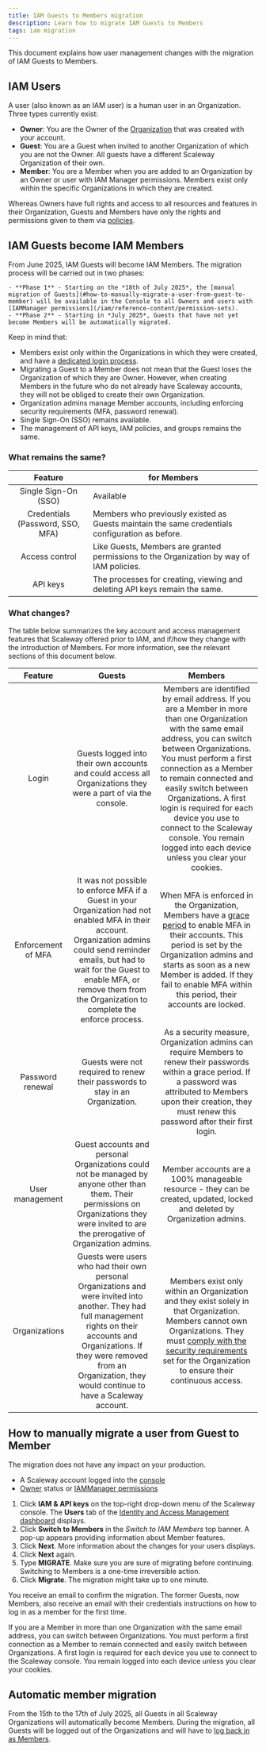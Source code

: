 ```yaml
---
title: IAM Guests to Members migration
description: Learn how to migrate IAM Guests to Members
tags: iam migration
---
```



This document explains how user management changes with the migration of IAM Guests to Members.

## IAM Users

A user (also known as an IAM user) is a human user in an Organization. Three types currently exist:

- **Owner**: You are the Owner of the [Organization](#organization) that was created with your account.
- **Guest**: You are a Guest when invited to another Organization of which you are not the Owner. All guests have a different Scaleway Organization of their own.
- **Member**: You are a Member when you are added to an Organization by an Owner or user with IAM Manager permissions. Members exist only within the specific Organizations in which they are created.

Whereas Owners have full rights and access to all resources and features in their Organization, Guests and Members have only the rights and permissions given to them via [policies](#policy).

## IAM Guests become IAM Members

From June 2025, IAM Guests will become IAM Members. The migration process will be carried out in two phases:

    - **Phase 1** - Starting on the *18th of July 2025*, the [manual migration of Guests](#how-to-manually-migrate-a-user-from-guest-to-member) will be available in the Console to all Owners and users with [IAMManager permissions](/iam/reference-content/permission-sets).
    - **Phase 2** - Starting in *July 2025*, Guests that have not yet become Members will be automatically migrated.

Keep in mind that:

- Members exist only within the Organizations in which they were created, and have a [dedicated login process](/iam/how-to/log-in-as-a-member).
- Migrating a Guest to a Member does not mean that the Guest loses the Organization of which they are Owner. However, when creating Members in the future who do not already have Scaleway accounts, they will not be obliged to create their own Organization.
- Organization admins manage Member accounts, including enforcing security requirements (MFA, password renewal).
- Single Sign-On (SSO) remains available.
- The management of API keys, IAM policies, and groups remains the same.

### What remains the same?

| Feature | for Members |
|:--------:|----------|
| Single Sign-On (SSO) | Available |
| Credentials (Password, SSO, MFA) |   Members who previously existed as Guests maintain the same credentials configuration as before. |
| Access control |   Like Guests, Members are granted permissions to the Organization by way of IAM policies.  |
| API keys |  The processes for creating, viewing and deleting API keys remain the same.  |

### What changes?

The table below summarizes the key account and access management features that Scaleway offered prior to IAM, and if/how they change with the introduction of Members. For more information, see the relevant sections of this document below.

| Feature | Guests | Members |
|:--------:|:---------:|:---------:|
| Login | Guests logged into their own accounts and could access all Organizations they were a part of via the console. | Members are identified by email address. If you are a Member in more than one Organization with the same email address, you can switch between Organizations. You must perform a first connection as a Member to remain connected and easily switch between Organizations. A first login is required for each device you use to connect to the Scaleway console. You remain logged into each device unless you clear your cookies. |
| Enforcement of MFA | It was not possible to enforce MFA if a Guest in your Organization had not enabled MFA in their account. Organization admins could send reminder emails, but had to wait for the Guest to enable MFA, or remove them from the Organization to complete the enforce process. | When MFA is enforced in the Organization, Members have a [grace period](iam/concepts/#grace-period) to enable MFA in their accounts. This period is set by the Organization admins and starts as soon as a new Member is added. If they fail to enable MFA within this period, their accounts are locked. |
| Password renewal | Guests were not required to renew their passwords to stay in an Organization. | As a security measure, Organization admins can require Members to renew their passwords within a grace period. If a password was attributed to Members upon their creation, they must renew this password after their first login. |
| User management | Guest accounts and personal Organizations could not be managed by anyone other than them. Their permissions on Organizations they were invited to are the prerogative of Organization admins. | Member accounts are a 100% manageable resource - they can be created, updated, locked and deleted by Organization admins. |
| Organizations | Guests were users who had their own personal Organizations and were invited into another. They had full management rights on their accounts and Organizations. If they were removed from an Organization, they would continue to have a Scaleway account. |   Members exist only within an Organization and they exist solely in that Organization. Members cannot own Organizations. They must [comply with the security requirements](/iam/how-to/comply-with-sec-requirements-member) set for the Organization to ensure their continuous access.  |

## How to manually migrate a user from Guest to Member

<Message type="important">
  The migration does not have any impact on your production.
</Message>

<Requirements />

- A Scaleway account logged into the [console](https://console.scaleway.com)
- [Owner](/iam/concepts/#owner) status or [IAMManager permissions](/iam/concepts/#permission)

1. Click **IAM & API keys** on the top-right drop-down menu of the Scaleway console. The **Users** tab of the [Identity and Access Management dashboard](https://console.scaleway.com/iam/users) displays.
2. Click **Switch to Members** in the *Switch to IAM Members* top banner. A pop-up appears providing information about Member features.
3. Click **Next**. More information about the changes for your users displays.
4. Click **Next** again.
5. Type **MIGRATE**.
    <Message type="important">
      Make sure you are sure of migrating before continuing. Switching to Members is a one-time irreversible action.
    </Message>
6. Click **Migrate**.
    <Message type="note">
      The migration might take up to one minute.
    </Message>

You receive an email to confirm the migration. The former Guests, now Members, also receive an email with their credentials instructions on how to log in as a member for the first time.

<Message type="important">
  If you are a Member in more than one Organization with the same email address, you can switch between Organizations. You must perform a first connection as a Member to remain connected and easily switch between Organizations. A first login is required for each device you use to connect to the Scaleway console. You remain logged into each device unless you clear your cookies.
</Message>

## Automatic member migration

From the 15th to the 17th of July 2025, all Guests in all Scaleway Organizations will automatically become Members. During the migration, all Guests will be logged out of the Organizations and will have to [log back in as Members](/iam/how-to/log-in-as-a-member).